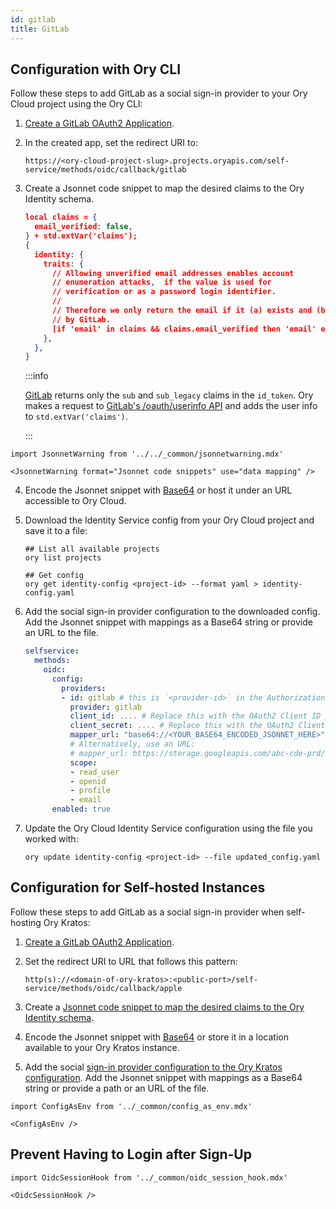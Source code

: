 ```yaml
---
id: gitlab
title: GitLab
---
```


## Configuration with Ory CLI

Follow these steps to add GitLab as a social sign-in provider to your Ory Cloud project using the Ory CLI:

1. [Create a GitLab OAuth2 Application](https://docs.gitlab.com/ee/integration/oauth_provider.html#adding-an-application-through-the-profile).
2. In the created app, set the redirect URI to:

    ```shell
    https://<ory-cloud-project-slug>.projects.oryapis.com/self-service/methods/oidc/callback/gitlab
    ```

<a name="mapping"></a>

3. Create a Jsonnet code snippet to map the desired claims to the Ory Identity schema.

    ```json
    local claims = {
      email_verified: false,
    } + std.extVar('claims');
    {
      identity: {
        traits: {
          // Allowing unverified email addresses enables account
          // enumeration attacks,  if the value is used for
          // verification or as a password login identifier.
          //
          // Therefore we only return the email if it (a) exists and (b) is marked verified
          // by GitLab.
          [if 'email' in claims && claims.email_verified then 'email' else null]: claims.email,
        },
      },
    }
    ```

    :::info

    [GitLab](https://docs.gitlab.com/ee/integration/openid_connect_provider.html)
    returns only the `sub` and `sub_legacy` claims in the `id_token`.
    Ory makes a request to
    [GitLab's /oauth/userinfo API](https://gitlab.com/oauth/userinfo) and adds the
    user info to `std.extVar('claims')`.

    :::

```mdx-code-block
import JsonnetWarning from '../../_common/jsonnetwarning.mdx'

<JsonnetWarning format="Jsonnet code snippets" use="data mapping" />
```

4. Encode the Jsonnet snippet with [Base64](https://www.base64encode.org/) or host it under an URL accessible to Ory Cloud.
5. Download the Identity Service config from your Ory Cloud project and save it to a file:

    ```shell
    ## List all available projects
    ory list projects

    ## Get config
    ory get identity-config <project-id> --format yaml > identity-config.yaml
    ```

6. Add the social sign-in provider configuration to the downloaded config. Add the Jsonnet snippet with mappings as a Base64
   string or provide an URL to the file.

    ```yaml
    selfservice:
      methods:
        oidc:
          config:
            providers:
            - id: gitlab # this is `<provider-id>` in the Authorization callback URL. DO NOT CHANGE IT ONCE SET!
              provider: gitlab
              client_id: .... # Replace this with the OAuth2 Client ID provided by GitLab
              client_secret: .... # Replace this with the OAuth2 Client Secret provided by GitLab
              mapper_url: "base64://<YOUR_BASE64_ENCODED_JSONNET_HERE>"
              # Alternatively, use an URL:
              # mapper_url: https://storage.googleapis.com/abc-cde-prd/9cac9717f007808bf17f22ce7f4295c739604b183f05ac4afb4
              scope:
              - read_user
              - openid
              - profile
              - email
          enabled: true
    ```

7. Update the Ory Cloud Identity Service configuration using the file you worked with:

    ```shell
    ory update identity-config <project-id> --file updated_config.yaml
    ```

## Configuration for Self-hosted Instances

Follow these steps to add GitLab as a social sign-in provider when self-hosting Ory Kratos:

1. [Create a GitLab OAuth2 Application](https://docs.gitlab.com/ee/integration/oauth_provider.html#adding-an-application-through-the-profile).
2. Set the redirect URI to URL that follows this pattern:

    ```shell
    http(s)://<domain-of-ory-kratos>:<public-port>/self-service/methods/oidc/callback/apple
    ```

3. Create a [Jsonnet code snippet to map the desired claims to the Ory Identity schema](#mapping).
4. Encode the Jsonnet snippet with [Base64](https://www.base64encode.org/) or store it in a location available to your Ory Kratos
   instance.
5. Add the social [sign-in provider configuration to the Ory Kratos configuration](#config). Add the Jsonnet snippet with mappings
   as a Base64 string or provide a path or an URL of the file.

```mdx-code-block
import ConfigAsEnv from '../_common/config_as_env.mdx'

<ConfigAsEnv />
```

## Prevent Having to Login after Sign-Up

```mdx-code-block
import OidcSessionHook from '../_common/oidc_session_hook.mdx'

<OidcSessionHook />
```
